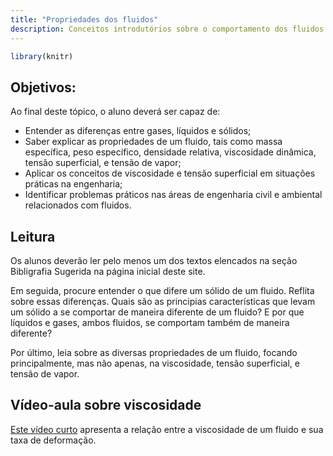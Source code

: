 ```yaml
---
title: "Propriedades dos fluidos"
description: Conceitos introdutórios sobre o comportamento dos fluidos 
---
```


```r
library(knitr)
```

## Objetivos:

Ao final deste tópico, o aluno deverá ser capaz de:

- Entender as diferenças entre gases, líquidos e sólidos;
- Saber explicar as propriedades de um fluido, tais como massa específica, peso específico, densidade relativa, viscosidade dinâmica, tensão superficial, e tensão de vapor;
- Aplicar os conceitos de viscosidade e tensão superficial em situações práticas na engenharia;
- Identificar problemas práticos nas áreas de engenharia civil e ambiental relacionados com fluidos.

## Leitura

Os alunos deverão ler pelo menos um dos textos elencados na seção Bibligrafia Sugerida na página inicial deste site. 

Em seguida, procure entender o que difere um sólido de um fluido. Reflita sobre essas diferenças. Quais são as principias características que levam um sólido a se comportar de maneira diferente de um fluido? E por que líquidos e gases, ambos fluidos, se comportam também de maneira diferente? 

Por último, leia sobre as diversas propriedades de um fluido, focando principalmente, mas não apenas, na viscosidade, tensão superficial, e tensão de vapor. 

## Vídeo-aula sobre viscosidade

[Este vídeo curto](https://web.microsoftstream.com/video/e8ae3e86-dead-44e8-9bf0-2e79f8874301) apresenta a relação entre a viscosidade de um fluido e sua taxa de deformação.

